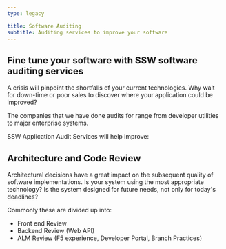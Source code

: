 ---
type: legacy

title: Software Auditing
subtitle: Auditing services to improve your software
---

## Fine tune your software with SSW software auditing services

A crisis will pinpoint the shortfalls of your current technologies. Why wait for down-time or poor sales to discover where your application could be improved?

The companies that we have done audits for range from developer utilities to major enterprise systems.

SSW Application Audit Services will help improve:

## Architecture and Code Review
Architectural decisions have a great impact on the subsequent quality of software implementations. Is your system using the most appropriate technology? Is the system designed for future needs, not only for today's deadlines?

Commonly these are divided up into:

- Front end Review
- Backend Review (Web API)
- ALM Review (F5 experience, Developer Portal, Branch Practices)